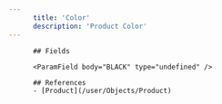 ```yaml
---
      title: 'Color'
      description: 'Product Color'
---
```

          
          ## Fields
          
          <ParamField body="BLACK" type="undefined" />
<ParamField body="WHITE" type="undefined" />
          
          ## References
          - [Product](/user/Objects/Product)
      